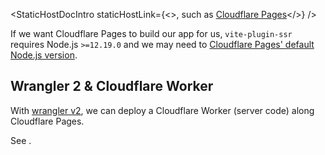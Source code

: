 
<StaticHostDocIntro
  staticHostLink={<>, such as <a href="https://pages.cloudflare.com/">Cloudflare Pages</a></>}
/>

If we want Cloudflare Pages to build our app for us, `vite-plugin-ssr` requires Node.js `>=12.19.0` and we may need to <a href="https://developers.cloudflare.com/pages/platform/build-configuration#language-support-and-tools">Cloudflare Pages' default Node.js version</a>.

<StaticHostDocOutro />

## Wrangler 2 & Cloudflare Worker

With [wrangler v2](https://github.com/cloudflare/wrangler2), we can deploy a Cloudflare Worker (server code) along Cloudflare Pages.

See <Link href="/cloudflare-workers#cloudflare-pages" doNotInferSectionTitle={true} />.
